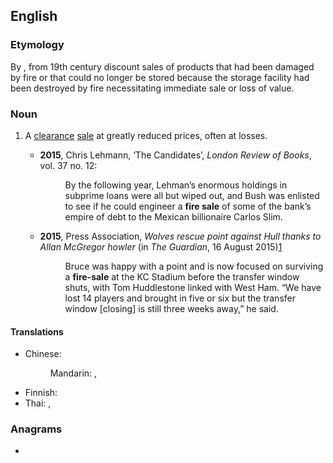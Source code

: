{{also|firesale|fire-sale}}
==English==

===Etymology===
By {{l|en|metonymy}}, from 19th century discount sales of products that had been damaged by fire or that could no longer be stored because the storage facility had been destroyed by fire necessitating immediate sale or loss of value.

===Noun===
{{wikipedia}}
{{en-noun}}

# {{lb|en|idiomatic}} A [[clearance]] [[sale]] at greatly reduced prices, often at losses.
#* '''2015''', Chris Lehmann, ‘The Candidates’, ''London Review of Books'', vol. 37 no. 12:
#*: By the following year, Lehman’s enormous holdings in subprime loans were all but wiped out, and Bush was enlisted to see if he could engineer a '''fire sale''' of some of the bank’s empire of debt to the Mexican billionaire Carlos Slim.
#* '''2015''', Press Association, ''Wolves rescue point against Hull thanks to Allan McGregor howler'' (in ''The Guardian'', 16 August 2015)[http://www.theguardian.com/football/2015/aug/16/wolverhampton-wanderers-hull-city-championship-match-report]
#*: Bruce was happy with a point and is now focused on surviving a '''fire-sale''' at the KC Stadium before the transfer window shuts, with Tom Huddlestone linked with West Ham. “We have lost 14 players and brought in five or six but the transfer window [closing] is still three weeks away,” he said.

====Translations====
{{trans-top|clearance sale at reduced prices}}
* Chinese:
*: Mandarin: {{t|cmn|[[清倉]][[甩賣]]}}, {{t|cmn|[[清仓]][[甩卖]]|tr=qīngcāng shuǎimài}}
{{trans-mid}}
* Finnish: {{t|fi|poistomyynti}}
* Thai: {{t|th|โละทิ้ง}}, {{t|th|ขายโละทิ้ง}}
{{trans-bottom}}

===Anagrams===
* {{anagrams|en|a=aeefilrs|feralise|filarees|safelier}}